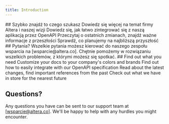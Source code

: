```yaml
---
title: Introduction
---
```

<Tabs>
    <Tab title='PL'>
        ## Szybko znajdź to czego szukasz
<CardGroup cols={2}>
<Card title="Poznaj Altera" icon="pen-to-square" href="/about-us" > Dowiedz się więcej na temat firmy Altera i naszej wizji </Card>
<Card title="Przeglądaj definicje API" icon="code" href="/openapi" > Dowiedz się, jak łatwo zintegrować się z naszą aplikacją przez OpenAPI </Card>
<Card title="Najnowsze zmiany" icon="screwdriver-wrench" href="/changelog" > Przeczytaj o ostatnich zmianach, znajdź ważne informacje z przeszłości </Card>
<Card title="Poznaj nasze plany" icon="stars" href="/roadmap" > Sprawdź, co planujemy na najbliższą przyszłość </Card>
</CardGroup>
## Pytania?
Wszelkie pytania możesz kierować do naszego zespołu wsparcia na [wsparcie@altera.co]. Chętnie pomożemy w rozwiązaniu wszelkich problemów, z którymi możesz się spotkać.
    </Tab>
    <Tab title='EN'>
        ## Find out what you need
<CardGroup cols={2}>
  <Card
    title="Learn about our projects"
    icon="pen-to-square"
    href="/about-us"
  >
    Customize your docs to your company's colors and brands
  </Card>
  <Card
    title="Browse API definitions"
    icon="code"
    href="/openapi"
  >
    Find out how to easily integrate with our OpenAPI specification
  </Card>
  <Card
    title="Find latest changes"
    icon="screwdriver-wrench"
    href="/changelog"
  >
    Read about the latest changes, find important references from the past
  </Card>
  <Card
    title="See our plans"
    icon="stars"
    href="/roadmap"
  >
    Check out what we have in store for the nearest future
  </Card>
</CardGroup>

## Questions?

Any questions you have can be sent to our support team at [wsparcie@altera.co]. We'll be happy to help with any hurdles you might encounter.
    </Tab>
</Tabs>
